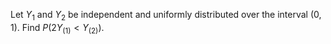 Let $Y_1$ and $Y_2$ be independent and uniformly distributed over the interval $(0, 1)$.
Find $P(2Y_{(1)} < Y_{(2)})$.
